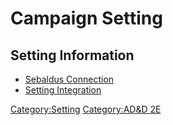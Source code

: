= Campaign Setting =

== Setting Information ==
* [[Setting:sebaldus-connection|Sebaldus Connection]]
* [[Setting:setting-integration|Setting Integration]]

[[Category:Setting]]
[[Category:AD&D 2E]]
